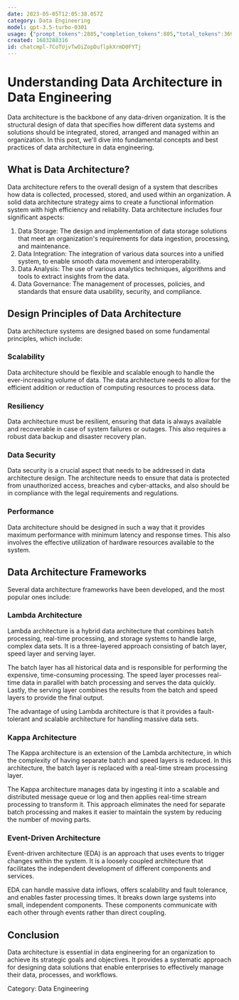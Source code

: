 ```yaml
---
date: 2023-05-05T12:05:38.057Z
category: Data Engineering
model: gpt-3.5-turbo-0301
usage: {"prompt_tokens":2885,"completion_tokens":805,"total_tokens":3690}
created: 1683288316
id: chatcmpl-7CoTUjvTwOiZopDuflpkXrmD0FYTj
---
```


# Understanding Data Architecture in Data Engineering

Data architecture is the backbone of any data-driven organization. It is the structural design of data that specifies how different data systems and solutions should be integrated, stored, arranged and managed within an organization. In this post, we'll dive into fundamental concepts and best practices of data architecture in data engineering.

## What is Data Architecture?

Data architecture refers to the overall design of a system that describes how data is collected, processed, stored, and used within an organization. A solid data architecture strategy aims to create a functional information system with high efficiency and reliability. Data architecture includes four significant aspects:

1. Data Storage: The design and implementation of data storage solutions that meet an organization's requirements for data ingestion, processing, and maintenance.
2. Data Integration: The integration of various data sources into a unified system, to enable smooth data movement and interoperability.
3. Data Analysis: The use of various analytics techniques, algorithms and tools to extract insights from the data.
4. Data Governance: The management of processes, policies, and standards that ensure data usability, security, and compliance.

## Design Principles of Data Architecture

Data architecture systems are designed based on some fundamental principles, which include:

### Scalability

Data architecture should be flexible and scalable enough to handle the ever-increasing volume of data. The data architecture needs to allow for the efficient addition or reduction of computing resources to process data.

### Resiliency

Data architecture must be resilient, ensuring that data is always available and recoverable in case of system failures or outages. This also requires a robust data backup and disaster recovery plan.

### Data Security

Data security is a crucial aspect that needs to be addressed in data architecture design. The architecture needs to ensure that data is protected from unauthorized access, breaches and cyber-attacks, and also should be in compliance with the legal requirements and regulations.

### Performance

Data architecture should be designed in such a way that it provides maximum performance with minimum latency and response times. This also involves the effective utilization of hardware resources available to the system.

## Data Architecture Frameworks

Several data architecture frameworks have been developed, and the most popular ones include:

### Lambda Architecture

Lambda architecture is a hybrid data architecture that combines batch processing, real-time processing, and storage systems to handle large, complex data sets. It is a three-layered approach consisting of batch layer, speed layer and serving layer.

The batch layer has all historical data and is responsible for performing the expensive, time-consuming processing. The speed layer processes real-time data in parallel with batch processing and serves the data quickly. Lastly, the serving layer combines the results from the batch and speed layers to provide the final output.

The advantage of using Lambda architecture is that it provides a fault-tolerant and scalable architecture for handling massive data sets.

### Kappa Architecture

The Kappa architecture is an extension of the Lambda architecture, in which the complexity of having separate batch and speed layers is reduced. In this architecture, the batch layer is replaced with a real-time stream processing layer.

The Kappa architecture manages data by ingesting it into a scalable and distributed message queue or log and then applies real-time stream processing to transform it. This approach eliminates the need for separate batch processing and makes it easier to maintain the system by reducing the number of moving parts.

### Event-Driven Architecture

Event-driven architecture (EDA) is an approach that uses events to trigger changes within the system. It is a loosely coupled architecture that facilitates the independent development of different components and services.

EDA can handle massive data inflows, offers scalability and fault tolerance, and enables faster processing times. It breaks down large systems into small, independent components. These components communicate with each other through events rather than direct coupling.

## Conclusion

Data architecture is essential in data engineering for an organization to achieve its strategic goals and objectives. It provides a systematic approach for designing data solutions that enable enterprises to effectively manage their data, processes, and workflows.

Category: Data Engineering